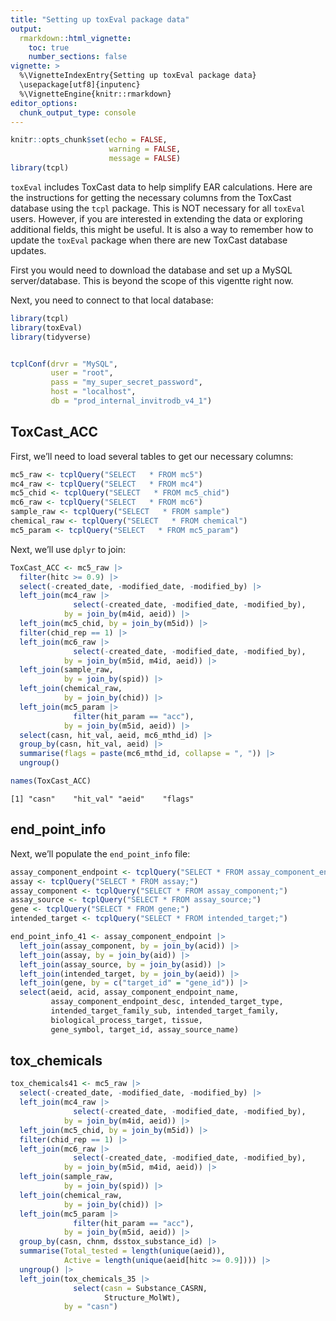 ```yaml
---
title: "Setting up toxEval package data"
output: 
  rmarkdown::html_vignette:
    toc: true
    number_sections: false
vignette: >
  %\VignetteIndexEntry{Setting up toxEval package data}
  \usepackage[utf8]{inputenc}
  %\VignetteEngine{knitr::rmarkdown}
editor_options: 
  chunk_output_type: console
---
```


```r
knitr::opts_chunk$set(echo = FALSE,
                      warning = FALSE,
                      message = FALSE)
library(tcpl)
```

`toxEval` includes ToxCast data to help simplify EAR calculations. Here are the instructions for getting the necessary columns from the ToxCast database using the `tcpl` package. This is NOT necessary for all `toxEval` users. However, if you are interested in extending the data or exploring additional fields, this might be useful. It is also a way to remember how to update the `toxEval` package when there are new ToxCast database updates.

First you would need to download the database and set up a MySQL server/database. This is beyond the scope of this vigentte right now. 

Next, you need to connect to that local database:

```r
library(tcpl)
library(toxEval)
library(tidyverse)


tcplConf(drvr = "MySQL", 
         user = "root",
         pass = "my_super_secret_password",
         host = "localhost", 
         db = "prod_internal_invitrodb_v4_1")


```

## ToxCast_ACC

First, we'll need to load several tables to get our necessary columns:

```r
mc5_raw <- tcplQuery("SELECT   * FROM mc5")
mc4_raw <- tcplQuery("SELECT   * FROM mc4")
mc5_chid <- tcplQuery("SELECT   * FROM mc5_chid")
mc6_raw <- tcplQuery("SELECT   * FROM mc6")
sample_raw <- tcplQuery("SELECT   * FROM sample")
chemical_raw <- tcplQuery("SELECT   * FROM chemical")
mc5_param <- tcplQuery("SELECT   * FROM mc5_param")
```

Next, we'll use `dplyr` to join:

```r
ToxCast_ACC <- mc5_raw |> 
  filter(hitc >= 0.9) |> 
  select(-created_date, -modified_date, -modified_by) |> 
  left_join(mc4_raw |> 
              select(-created_date, -modified_date, -modified_by),
            by = join_by(m4id, aeid)) |> 
  left_join(mc5_chid, by = join_by(m5id)) |> 
  filter(chid_rep == 1) |> 
  left_join(mc6_raw |> 
              select(-created_date, -modified_date, -modified_by),
            by = join_by(m5id, m4id, aeid)) |> 
  left_join(sample_raw,
            by = join_by(spid)) |> 
  left_join(chemical_raw,
            by = join_by(chid)) |> 
  left_join(mc5_param |> 
              filter(hit_param == "acc"),
            by = join_by(m5id, aeid)) |> 
  select(casn, hit_val, aeid, mc6_mthd_id) |> 
  group_by(casn, hit_val, aeid) |> 
  summarise(flags = paste(mc6_mthd_id, collapse = ", ")) |> 
  ungroup()

names(ToxCast_ACC)

```

```
[1] "casn"    "hit_val" "aeid"    "flags" 
```

## end_point_info

Next, we'll populate the `end_point_info` file:

```r

assay_component_endpoint <- tcplQuery("SELECT * FROM assay_component_endpoint;")
assay <- tcplQuery("SELECT * FROM assay;")
assay_component <- tcplQuery("SELECT * FROM assay_component;")
assay_source <- tcplQuery("SELECT * FROM assay_source;")
gene <- tcplQuery("SELECT * FROM gene;")
intended_target <- tcplQuery("SELECT * FROM intended_target;")

end_point_info_41 <- assay_component_endpoint |> 
  left_join(assay_component, by = join_by(acid)) |> 
  left_join(assay, by = join_by(aid)) |> 
  left_join(assay_source, by = join_by(asid)) |> 
  left_join(intended_target, by = join_by(aeid)) |> 
  left_join(gene, by = c("target_id" = "gene_id")) |> 
  select(aeid, acid, assay_component_endpoint_name, 
         assay_component_endpoint_desc, intended_target_type, 
         intended_target_family_sub, intended_target_family,
         biological_process_target, tissue, 
         gene_symbol, target_id, assay_source_name)

```

## tox_chemicals

```r
tox_chemicals41 <- mc5_raw |> 
  select(-created_date, -modified_date, -modified_by) |> 
  left_join(mc4_raw |> 
              select(-created_date, -modified_date, -modified_by),
            by = join_by(m4id, aeid)) |> 
  left_join(mc5_chid, by = join_by(m5id)) |> 
  filter(chid_rep == 1) |> 
  left_join(mc6_raw |> 
              select(-created_date, -modified_date, -modified_by),
            by = join_by(m5id, m4id, aeid)) |> 
  left_join(sample_raw,
            by = join_by(spid)) |> 
  left_join(chemical_raw,
            by = join_by(chid)) |> 
  left_join(mc5_param |> 
              filter(hit_param == "acc"),
            by = join_by(m5id, aeid)) |> 
  group_by(casn, chnm, dsstox_substance_id) |> 
  summarise(Total_tested = length(unique(aeid)),
            Active = length(unique(aeid[hitc >= 0.9]))) |> 
  ungroup() |> 
  left_join(tox_chemicals_35 |> 
              select(casn = Substance_CASRN,
                     Structure_MolWt),
            by = "casn")
```
